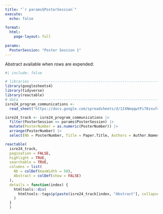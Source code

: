 ```yaml
---
title: "`r params$PosterSession`"
execute: 
  echo: false
  
format: 
  html:
    page-layout: full
  
params:
  PosterSession: "Poster Session 1"
---
```


Abstract available when rows are expended:

```r
#| include: false

# libraries --------------------------------------------------------------------
library(googlesheets4)
library(tidyverse)
library(reactable)
# data -------------------------------------------------------------------------
isre24_program_communications <-
  read_sheet("https://docs.google.com/spreadsheets/d/1IXNmqqwtPi70zxuf4q6QTpIsFi4anOuSm4RZySt_m7A")

isre24_track <- isre24_program_communications |>
  filter(PosterSession == params$PosterSession) |> 
  mutate(PosterNumber = as.numeric(PosterNumber)) |> 
  arrange(PosterNumber) |> 
  select(Nb = PosterNumber, Title = Paper.Title, Authors = Author.Names, Abstract)
```

```r
reactable(
  isre24_track, 
  pagination = FALSE, 
  highlight = TRUE,
  searchable = TRUE,
  columns = list(
    Nb = colDef(maxWidth = 50),
    Abstract = colDef(show = FALSE)
  ),
  details = function(index) {
    htmltools::div(
      htmltools::tags$p(paste(isre24_track[index, "Abstract"], collapse = "\n"))
    )
  }
  )
```




